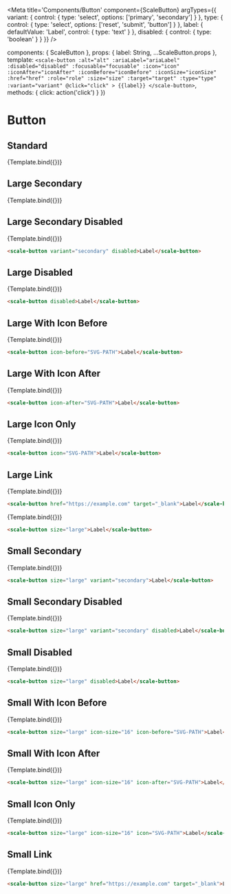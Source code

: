 
<Meta
  title='Components/Button'
  component={ScaleButton}
  argTypes={{
    variant: {
      control: { type: 'select', options: ['primary', 'secondary'] }
    },
    type: {
      control: { type: 'select', options: ['reset', 'submit', 'button'] }
    },
    label: {
      defaultValue: 'Label',
      control: { type: 'text' }
    },
    disabled: {
      control: { type: 'boolean' }
    }
  }}
/>

  components: { ScaleButton },
  props: {
    label: String,
    ...ScaleButton.props
  },
  template: `
    <scale-button
      :alt="alt"
      :ariaLabel="ariaLabel"
      :disabled="disabled"
      :focusable="focusable"
      :icon="icon"
      :iconAfter="iconAfter"
      :iconBefore="iconBefore"
      :iconSize="iconSize"
      :href="href"
      :role="role"
      :size="size"
      :target="target"
      :type="type"
      :variant="variant"
      @click="click"
    >
      {{label}}
    </scale-button>
  `,
  methods: { click: action('click') }
})

# Button

## Standard

<Preview withSource="none">
  <Story
    name='Large Standard'
    args={{
      label: 'A button'
    }}
  >
    {Template.bind({})}
  </Story>
</Preview>

<Props story='Large Standard' />


## Large Secondary

<Preview withSource="none">
  <Story
    name='Large Secondary'
    args={{
      variant: 'secondary',
    }}
  >
    {Template.bind({})}
  </Story>
</Preview>

## Large Secondary Disabled

<Preview withSource="none">
  <Story
    name='Large Secondary Disabled'
    args={{
      variant: 'secondary',
      disabled: true,
    }}
  >
    {Template.bind({})}
  </Story>
</Preview>

```html
<scale-button variant="secondary" disabled>Label</scale-button>
```


## Large Disabled

<Preview withSource="none">
  <Story
    name='Large Disabled'
    args={{
      disabled: true,
    }}
  >
    {Template.bind({})}
  </Story>
</Preview>

```html
<scale-button disabled>Label</scale-button>
```


## Large With Icon Before

<Preview withSource="none">
  <Story
    name='Large With Icon Before'
    args={{
      iconBefore: ICON,
    }}
  >
    {Template.bind({})}
  </Story>
</Preview>

```html
<scale-button icon-before="SVG-PATH">Label</scale-button>
```


## Large With Icon After

<Preview withSource="none">
  <Story
    name='Large With Icon After'
    args={{
      iconAfter: "M7.4 19.95c-.25-.35-.2-.8.1-1.05l8.8-6.9-8.75-6.9a.691.691 0 01-.1-1.05c.25-.3.75-.4 1.05-.1L18.7 12 8.45 20.1c-.3.25-.8.2-1.05-.15z",
    }}
  >
    {Template.bind({})}
  </Story>
</Preview>

```html
<scale-button icon-after="SVG-PATH">Label</scale-button>
```


## Large Icon Only

<Preview withSource="none">
  <Story
    name='Large Icon Only'
    args={{
      icon: ICON,
      alt: 'Search'
    }}
  >
    {Template.bind({})}
  </Story>
</Preview>

```html
<scale-button icon="SVG-PATH">Label</scale-button>
```


## Large Link

<Preview withSource="none">
  <Story
    name='Large Link'
    args={{
      href: 'https://example.com',
      target: '_blank'
    }}
  >
    {Template.bind({})}
  </Story>
</Preview>

```html
<scale-button href="https://example.com" target="_blank">Label</scale-button>
```


<Preview withSource="none">
  <Story
    name='Small Standard'
    args={{
      size: 'small',
      iconSize: 16,
      label: 'A button'
    }}
  >
    {Template.bind({})}
  </Story>
</Preview>


```html
<scale-button size="large">Label</scale-button>
```


## Small Secondary

<Preview withSource="none">
  <Story
    name='Small Secondary'
    args={{
      size: 'small',
      iconSize: 16,
      variant: 'secondary',
    }}
  >
    {Template.bind({})}
  </Story>
</Preview>


```html
<scale-button size="large" variant="secondary">Label</scale-button>
```

## Small Secondary Disabled

<Preview withSource="none">
  <Story
    name='Small Secondary Disabled'
    args={{
      size: 'small',
      iconSize: 16,
      variant: 'secondary',
      disabled: true,
    }}
  >
    {Template.bind({})}
  </Story>
</Preview>

```html
<scale-button size="large" variant="secondary" disabled>Label</scale-button>
```


## Small Disabled

<Preview withSource="none">
  <Story
    name='Small Disabled'
    args={{
      size: 'small',
      iconSize: 16,
      disabled: true,
    }}
  >
    {Template.bind({})}
  </Story>
</Preview>

```html
<scale-button size="large" disabled>Label</scale-button>
```


## Small With Icon Before

<Preview withSource="none">
  <Story
    name='Small With Icon Before'
    args={{
      size: 'small',
      iconSize: 16,
      iconBefore: ICON,
    }}
  >
    {Template.bind({})}
  </Story>
</Preview>

```html
<scale-button size="large" icon-size="16" icon-before="SVG-PATH">Label</scale-button>
```


## Small With Icon After

<Preview withSource="none">
  <Story
    name='Small With Icon After'
    args={{
      size: 'small',
      iconSize: 16,
      iconAfter: "M7.4 19.95c-.25-.35-.2-.8.1-1.05l8.8-6.9-8.75-6.9a.691.691 0 01-.1-1.05c.25-.3.75-.4 1.05-.1L18.7 12 8.45 20.1c-.3.25-.8.2-1.05-.15z",
    }}
  >
    {Template.bind({})}
  </Story>
</Preview>

```html
<scale-button size="large" icon-size="16" icon-after="SVG-PATH">Label</scale-button>
```


## Small Icon Only

<Preview withSource="none">
  <Story
    name='Small Icon Only'
    args={{
      size: 'small',
      iconSize: 16,
      icon: ICON,
      alt: 'Search'
    }}
  >
    {Template.bind({})}
  </Story>
</Preview>

```html
<scale-button size="large" icon-size="16" icon="SVG-PATH">Label</scale-button>
```


## Small Link

<Preview withSource="none">
  <Story
    name='Small Link'
    args={{
      size: 'small',
      iconSize: 16,
      href: 'https://example.com',
      target: '_blank'
    }}
  >
    {Template.bind({})}
  </Story>
</Preview>

```html
<scale-button size="large" href="https://example.com" target="_blank">Label</scale-button>
```
